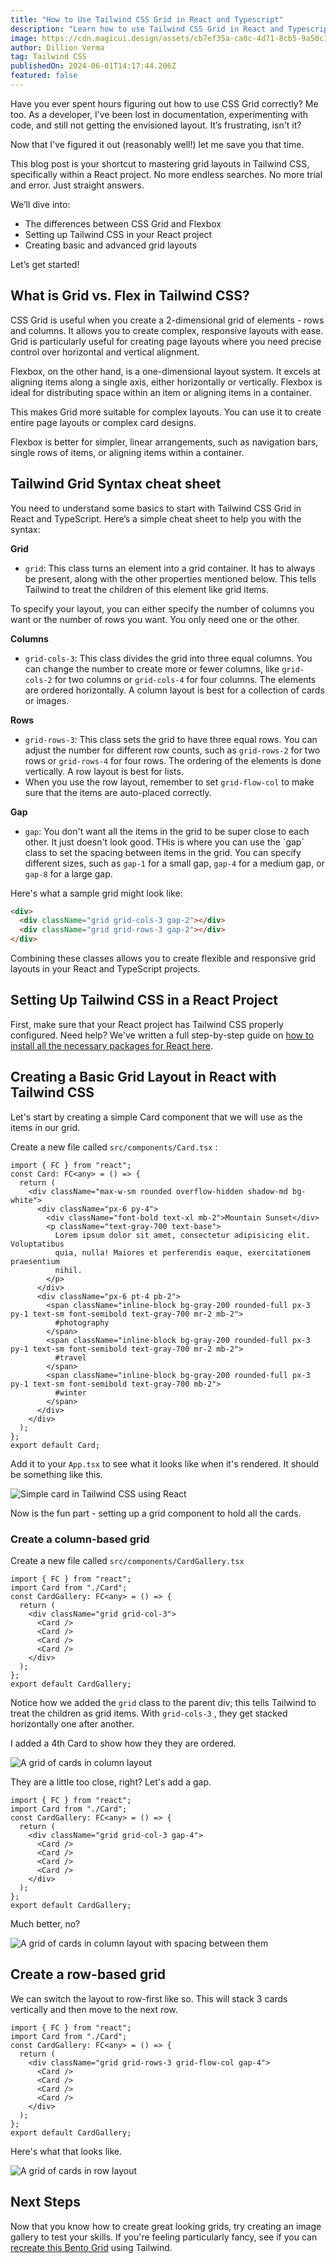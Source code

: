 ```yaml
---
title: "How to Use Tailwind CSS Grid in React and Typescript"
description: "Learn how to use Tailwind CSS Grid in React and Typescript with this comprehensive guide."
image: https://cdn.magicui.design/assets/cb7ef35a-ca0c-4d71-8cb5-9a50c128c78c.png
author: Dillion Verma
tag: Tailwind CSS
publishedOn: 2024-06-01T14:17:44.206Z
featured: false
---
```


Have you ever spent hours figuring out how to use CSS Grid correctly? Me too. As a developer, I’ve been lost in documentation, experimenting with code, and still not getting the envisioned layout. It’s frustrating, isn't it?

Now that I've figured it out (reasonably well!) let me save you that time.

This blog post is your shortcut to mastering grid layouts in Tailwind CSS, specifically within a React project. No more endless searches. No more trial and error. Just straight answers.

We’ll dive into:

- The differences between CSS Grid and Flexbox
- Setting up Tailwind CSS in your React project
- Creating basic and advanced grid layouts

Let’s get started!

## What is Grid vs. Flex in Tailwind CSS?

CSS Grid is useful when you create a 2-dimensional grid of elements - rows and columns. It allows you to create complex, responsive layouts with ease. Grid is particularly useful for creating page layouts where you need precise control over horizontal and vertical alignment.

Flexbox, on the other hand, is a one-dimensional layout system. It excels at aligning items along a single axis, either horizontally or vertically. Flexbox is ideal for distributing space within an item or aligning items in a container.

This makes Grid more suitable for complex layouts. You can use it to create entire page layouts or complex card designs.

Flexbox is better for simpler, linear arrangements, such as navigation bars, single rows of items, or aligning items within a container.

## Tailwind Grid Syntax cheat sheet

You need to understand some basics to start with Tailwind CSS Grid in React and TypeScript. Here’s a simple cheat sheet to help you with the syntax:

**Grid**

- `grid`: This class turns an element into a grid container. It has to always be present, along with the other properties mentioned below. This tells Tailwind to treat the children of this element like grid items.

To specify your layout, you can either specify the number of columns you want or the number of rows you want. You only need one or the other.

**Columns**

- `grid-cols-3`: This class divides the grid into three equal columns. You can change the number to create more or fewer columns, like `grid-cols-2` for two columns or `grid-cols-4` for four columns. The elements are ordered horizontally. A column layout is best for a collection of cards or images.

**Rows**

- `grid-rows-3`: This class sets the grid to have three equal rows. You can adjust the number for different row counts, such as `grid-rows-2` for two rows or `grid-rows-4` for four rows. The ordering of the elements is done vertically. A row layout is best for lists.
- When you use the row layout, remember to set `grid-flow-col` to make sure that the items are auto-placed correctly.

**Gap**

- `gap`: You don't want all the items in the grid to be super close to each other. It just doesn't look good. THis is where you can use the \`gap\` class to set the spacing between items in the grid. You can specify different sizes, such as `gap-1` for a small gap, `gap-4` for a medium gap, or `gap-8` for a large gap.

Here's what a sample grid might look like:

```html
<div>
  <div className="grid grid-cols-3 gap-2"></div>
  <div className="grid grid-rows-3 gap-2"></div>
</div>
```

Combining these classes allows you to create flexible and responsive grid layouts in your React and TypeScript projects.

## Setting Up Tailwind CSS in a React Project

First, make sure that your React project has Tailwind CSS properly configured. Need help? We've written a full step-by-step guide on [how to install all the necessary packages for React here](/blog/install-tailwind-react).

## Creating a Basic Grid Layout in React with Tailwind CSS

Let's start by creating a simple Card component that we will use as the items in our grid.

Create a new file called `src/components/Card.tsx` :

```tsx
import { FC } from "react";
const Card: FC<any> = () => {
  return (
    <div className="max-w-sm rounded overflow-hidden shadow-md bg-white">
      <div className="px-6 py-4">
        <div className="font-bold text-xl mb-2">Mountain Sunset</div>
        <p className="text-gray-700 text-base">
          Lorem ipsum dolor sit amet, consectetur adipisicing elit. Voluptatibus
          quia, nulla! Maiores et perferendis eaque, exercitationem praesentium
          nihil.
        </p>
      </div>
      <div className="px-6 pt-4 pb-2">
        <span className="inline-block bg-gray-200 rounded-full px-3 py-1 text-sm font-semibold text-gray-700 mr-2 mb-2">
          #photography
        </span>
        <span className="inline-block bg-gray-200 rounded-full px-3 py-1 text-sm font-semibold text-gray-700 mr-2 mb-2">
          #travel
        </span>
        <span className="inline-block bg-gray-200 rounded-full px-3 py-1 text-sm font-semibold text-gray-700 mb-2">
          #winter
        </span>
      </div>
    </div>
  );
};
export default Card;
```

Add it to your `App.tsx` to see what it looks like when it's rendered. It should be something like this.

![Simple card in Tailwind CSS using React](https://cdn.magicui.design/assets/717dp5iz8lb.png)

Now is the fun part - setting up a grid component to hold all the cards.

### Create a column-based grid

Create a new file called `src/components/CardGallery.tsx`

```tsx
import { FC } from "react";
import Card from "./Card";
const CardGallery: FC<any> = () => {
  return (
    <div className="grid grid-col-3">
      <Card />
      <Card />
      <Card />
      <Card />
    </div>
  );
};
export default CardGallery;
```

Notice how we added the `grid` class to the parent div; this tells Tailwind to treat the children as grid items. With `grid-cols-3` , they get stacked horizontally one after another.

I added a 4th Card to show how they they are ordered.

![A grid of cards in column layout ](https://cdn.magicui.design/assets/ljg59j0l00i.png)

They are a little too close, right? Let's add a gap.

```tsx
import { FC } from "react";
import Card from "./Card";
const CardGallery: FC<any> = () => {
  return (
    <div className="grid grid-col-3 gap-4">
      <Card />
      <Card />
      <Card />
      <Card />
    </div>
  );
};
export default CardGallery;
```

Much better, no?

![A grid of cards in column layout with spacing between them](https://cdn.magicui.design/assets/f5tf8ir6yu.png)

## Create a row-based grid

We can switch the layout to row-first like so. This will stack 3 cards vertically and then move to the next row.

```tsx
import { FC } from "react";
import Card from "./Card";
const CardGallery: FC<any> = () => {
  return (
    <div className="grid grid-rows-3 grid-flow-col gap-4">
      <Card />
      <Card />
      <Card />
      <Card />
    </div>
  );
};
export default CardGallery;
```

Here's what that looks like.

![A grid of cards in row layout ](https://cdn.magicui.design/assets/u5vydpyt2oe.png)

## Next Steps

Now that you know how to create great looking grids, try creating an image gallery to test your skills. If you're feeling particularly fancy, see if you can [recreate this Bento Grid](https://bentogrids.com/shots/cltg5vfqw00045rk6pj0y199p) using Tailwind.
